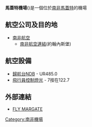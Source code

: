 '''馬蓋特機場'''({{airport codes|MGH|FAMG}})是一個位於[[南非|南非]][[馬蓋特_(誇祖魯納塔爾)|馬蓋特]]的機場
==航空公司及目的地==
*[[南非航空|南非航空]]
**[[南非航空連結|南非航空連結]](約翰內斯堡)
==航空設備== 
* [[歸航台|歸航台]]NDB - UR485.0
* [[飛行員控制燈光|飛行員控制燈光]] - 7按在122.7

==外部連結==
*[http://www.flymargate.com FLY MARGATE]

[[Category:南非機場|Category:南非機場]]